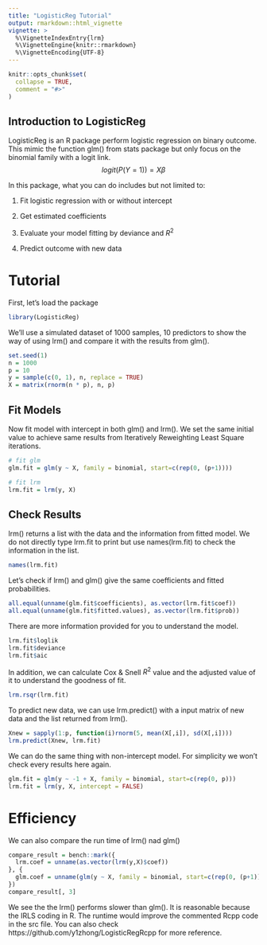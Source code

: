 ```yaml
---
title: "LogisticReg Tutorial"
output: rmarkdown::html_vignette
vignette: >
  %\VignetteIndexEntry{lrm}
  %\VignetteEngine{knitr::rmarkdown}
  %\VignetteEncoding{UTF-8}
---
```


```r
knitr::opts_chunk$set(
  collapse = TRUE,
  comment = "#>"
)
```


## Introduction to LogisticReg

LogisticReg is an R package perform logistic regression on binary outcome. This mimic the function glm() from stats package but only focus on the binomial family with a logit link. $$logit(P(Y=1)) = X\beta$$


In this package, what you can do includes but not limited to:  

1. Fit logistic regression with or without intercept  

2. Get estimated coefficients  

3. Evaluate your model fitting by deviance and $R^2$  

4. Predict outcome with new data

# Tutorial 

First, let's load the package
```r
library(LogisticReg)
```

We'll use a simulated dataset of 1000 samples, 10 predictors to show the way of using lrm() and compare it with the results from glm().
```r
set.seed(1)
n = 1000
p = 10
y = sample(c(0, 1), n, replace = TRUE)
X = matrix(rnorm(n * p), n, p)
```

## Fit Models

Now fit model with intercept in both glm() and lrm(). We set the same initial value to achieve same results from Iteratively Reweighting Least Square iterations.
```r
# fit glm
glm.fit = glm(y ~ X, family = binomial, start=c(rep(0, (p+1))))

# fit lrm
lrm.fit = lrm(y, X)
```


## Check Results
lrm() returns a list with the data and the information from fitted model. We do not directly type lrm.fit to print but use names(lrm.fit) to check the information in the list.
```r
names(lrm.fit)
```

Let's check if lrm() and glm() give the same coefficients and fitted probabilities.  

```r
all.equal(unname(glm.fit$coefficients), as.vector(lrm.fit$coef))
all.equal(unname(glm.fit$fitted.values), as.vector(lrm.fit$prob))
```
There are more information provided for you to understand the model.  
```r
lrm.fit$loglik
lrm.fit$deviance
lrm.fit$aic
```

In addition, we can calculate Cox & Snell	$R^2$ value and the adjusted value of it to understand the goodness of fit.
```r
lrm.rsqr(lrm.fit)
```

To predict new data, we can use lrm.predict() with a input matrix of new data and the list returned from lrm().  
```r
Xnew = sapply(1:p, function(i)rnorm(5, mean(X[,i]), sd(X[,i])))
lrm.predict(Xnew, lrm.fit)
```

We can do the same thing with non-intercept model.  For simplicity we won't check every results here again.
```r
glm.fit = glm(y ~ -1 + X, family = binomial, start=c(rep(0, p)))
lrm.fit = lrm(y, X, intercept = FALSE)
```


# Efficiency

We can also compare the run time of lrm() nad glm()
```r
compare_result = bench::mark({
  lrm.coef = unname(as.vector(lrm(y,X)$coef))
}, {
  glm.coef = unname(glm(y ~ X, family = binomial, start=c(rep(0, (p+1))))[["coefficients"]])
})
compare_result[, 3]
```
We see the the lrm() performs slower than glm(). It is reasonable because the IRLS coding in R. The runtime would improve the commented Rcpp code in the src file. You can also check https://github.com/y1zhong/LogisticRegRcpp for more reference.
